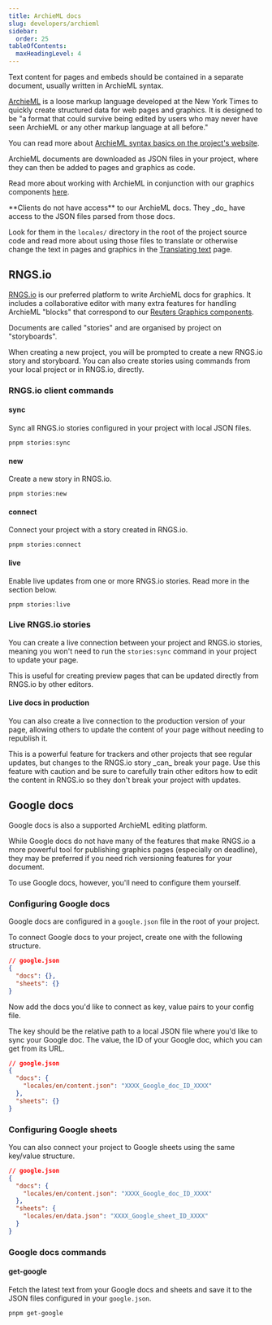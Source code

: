 ```yaml
---
title: ArchieML docs
slug: developers/archieml
sidebar:
  order: 25
tableOfContents:
  maxHeadingLevel: 4
---
```



Text content for pages and embeds should be contained in a separate document, usually written in ArchieML syntax.

[ArchieML](https://archieml.org/) is a loose markup language developed at the New York Times to quickly create structured data for web pages and graphics. It is designed to be "a format that could survive being edited by users who may never have seen ArchieML or any other markup language at all before."

You can read more about [ArchieML syntax basics on the project's website](https://archieml.org/#demo).

ArchieML documents are downloaded as JSON files in your project, where they can then be added to pages and graphics as code.

Read more about working with ArchieML in conjunction with our graphics components [here](https://reuters-graphics.github.io/graphics-components/?path=/docs/guides-using-with-archieml-docs--docs).

<Aside>
**Clients do not have access** to our ArchieML docs. They _do_ have access to the JSON files parsed from those docs.

Look for them in the `locales/` directory in the root of the project source code and read more about using those files to translate or otherwise change the text in pages and graphics in the [Translating text](/bluprint_graphics-kit/clients/translating-text/) page.

</Aside>

## RNGS.io

[RNGS.io](https://www.rngs.io) is our preferred platform to write ArchieML docs for graphics. It includes a collaborative editor with many extra features for handling ArchieML "blocks" that correspond to our [Reuters Graphics components](https://reuters-graphics.github.io/graphics-components/).

Documents are called "stories" and are organised by project on "storyboards".

When creating a new project, you will be prompted to create a new RNGS.io story and storyboard. You can also create stories using commands from your local project or in RNGS.io, directly.

### RNGS.io client commands

<LinkCard
  title="rngs-io-client"
  color="var(--sl-color-green)"
  icon="open-book"
  href="https://reuters-graphics.github.io/rngs-io-client/"
  target="_blank"
/>

#### sync

Sync all RNGS.io stories configured in your project with local JSON files.

```console
pnpm stories:sync
```

#### new

Create a new story in RNGS.io.

```console
pnpm stories:new
```

#### connect

Connect your project with a story created in RNGS.io.

```console
pnpm stories:connect
```

#### live

Enable live updates from one or more RNGS.io stories. Read more in the section below.

```console
pnpm stories:live
```

### Live RNGS.io stories

You can create a live connection between your project and RNGS.io stories, meaning you won't need to run the `stories:sync` command in your project to update your page.

This is useful for creating preview pages that can be updated directly from RNGS.io by other editors.

#### Live docs in production

You can also create a live connection to the production version of your page, allowing others to update the content of your page without needing to republish it.

<Aside type="caution">
  This is a powerful feature for trackers and other projects that see regular
  updates, but changes to the RNGS.io story _can_ break your page. Use this
  feature with caution and be sure to carefully train other editors how to edit
  the content in RNGS.io so they don't break your project with updates.
</Aside>

## Google docs

Google docs is also a supported ArchieML editing platform.

While Google docs do not have many of the features that make RNGS.io a more powerful tool for publishing graphics pages (especially on deadline), they may be preferred if you need rich versioning features for your document.

To use Google docs, however, you'll need to configure them yourself.

### Configuring Google docs

Google docs are configured in a `google.json` file in the root of your project.

To connect Google docs to your project, create one with the following structure.

```json
// google.json
{
  "docs": {},
  "sheets": {}
}
```

Now add the docs you'd like to connect as key, value pairs to your config file.

The key should be the relative path to a local JSON file where you'd like to sync your Google doc. The value, the ID of your Google doc, which you can get from its URL.

```json ins={4}
// google.json
{
  "docs": {
    "locales/en/content.json": "XXXX_Google_doc_ID_XXXX"
  },
  "sheets": {}
}
```

### Configuring Google sheets

You can also connect your project to Google sheets using the same key/value structure.

```json ins={7}
// google.json
{
  "docs": {
    "locales/en/content.json": "XXXX_Google_doc_ID_XXXX"
  },
  "sheets": {
    "locales/en/data.json": "XXXX_Google_sheet_ID_XXXX"
  }
}
```

<LinkCard
  title="@newswire/sheet-to-data"
  description="Read more about setting up Google sheets data in the @newswire/sheet-to-data docs, which is the library we use under the hood."
  color="var(--sl-color-green)"
  icon="open-book"
  href="https://www.npmjs.com/package/@newswire/sheet-to-data"
  target="_blank"
/>

### Google docs commands

#### get-google

Fetch the latest text from your Google docs and sheets and save it to the JSON files configured in your `google.json`.

```console
pnpm get-google
```

<LinkCard
  title="@reuters-graphics/graphics-bin"
  description="Read more about Google docs commands and config in the developer docs for the graphics-bin library"
  color="var(--sl-color-green)"
  icon="open-book"
  href="https://reuters-graphics.github.io/graphics-bin/classes/GoogleClient.html#getGoogleDocs"
  target="_blank"
/>
